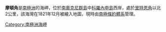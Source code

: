 {{多個問題|
{{expand|time=2016-12-08T09:44:56+00:00}}
{{update|time=2016-12-08T09:44:56+00:00}}
{{unreferenced|time=2013-10-27T05:01:29+00:00}}
}}
'''摩頓角'''是[[南極洲|南極洲]]的海岬，位於[[南奧克尼群島|南奧克尼群島]]中[[科羅內申島|科羅內申島]]西岸，處於[[里特恩角|里特恩角]]以北2公里，該海灣在1821年12月被繪入地圖，現時由[[南極條約體系|南極條約體系]]管理。

{{coord|60|37|S|46|2|W|display=title}}

{{Antarctica-geo-stub}}
[[Category:南極洲海岬|Category:南極洲海岬]]